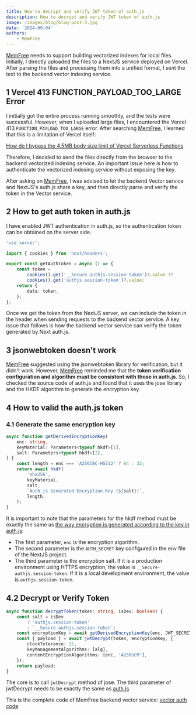 ```yaml
---
title: How to decrypt and verify JWT token of auth.js
description: How to decrypt and verify JWT token of auth.js
image: /images/blog/blog-post-3.jpg
date: '2024-09-04'
authors:
    - MemFree
---
```


[MemFree](https://www.memfree.me/) needs to support building vectorized indexes for local files.
Initially, I directly uploaded the files to a NextJS service deployed on Vercel.
After parsing the files and processing them into a unified format, I sent the text to the backend vector indexing service.

## 1 Vercel 413 FUNCTION_PAYLOAD_TOO_LARGE Error

I initially got the entire process running smoothly, and the tests were successful.
However, when I uploaded large files, I encountered the Vercel 413 `FUNCTION_PAYLOAD_TOO_LARGE` error.
After searching [MemFree](https://www.memfree.me/), I learned that this is a limitation of Vercel itself:

[How do I bypass the 4.5MB body size limit of Vercel Serverless Functions](https://vercel.com/guides/how-to-bypass-vercel-body-size-limit-serverless-functions)

Therefore, I decided to send the files directly from the browser to the backend vectorized indexing service. An important issue here is how to authenticate the vectorized indexing service without exposing the key.

After asking on [MemFree](https://www.memfree.me/), I was advised to let the backend Vector service and NextJS's auth.js share a key, and then directly parse and verify the token in the Vector service.

## 2 How to get auth token in auth.js

I have enabled JWT authentication in auth.js, so the authentication token can be obtained on the server side.

```ts
'use server';

import { cookies } from 'next/headers';

export const getAuthToken = async () => {
    const token =
        cookies().get('__Secure-authjs.session-token')?.value ??
        cookies().get('authjs.session-token')?.value;
    return {
        data: token,
    };
};
```

Once we get the token from the NextJS server, we can include the token in the header when sending requests to the backend vector service. A key issue that follows is how the backend vector service can verify the token generated by Next auth.js.

## 3 jsonwebtoken doesn't work

[MemFree](https://www.memfree.me/) suggested using the jsonwebtoken library for verification, but it didn't work.
However, [MemFree](https://www.memfree.me/) reminded me that the **token verification configuration and algorithm must be consistent with those in auth.js**.
So, I checked the source code of auth.js and found that it uses the jose library and the HKDF algorithm to generate the encryption key.

## 4 How to valid the auth.js token

### 4.1 Generate the same encryption key

```ts
async function getDerivedEncryptionKey(
    enc: string,
    keyMaterial: Parameters<typeof hkdf>[1],
    salt: Parameters<typeof hkdf>[2],
) {
    const length = enc === 'A256CBC-HS512' ? 64 : 32;
    return await hkdf(
        'sha256',
        keyMaterial,
        salt,
        `Auth.js Generated Encryption Key (${salt})`,
        length,
    );
}
```

It is important to note that the parameters for the hkdf method must be exactly the same as [the way encryption is generated according to the key in auth.js](https://github.com/nextauthjs/next-auth/blob/main/packages/core/src/jwt.ts#L187):

-   The first parameter, `enc` is the encryption algorithm.
-   The second parameter is the `AUTH_SECRET` key configured in the env file of the NextJS project.
-   The third parameter is the encryption salt. If it is a production environment using HTTPS encryption, the value is `__Secure-authjs.session-token`. If it is a local development environment, the value is `authjs.session-token`.

## 4.2 Decrypt or Verify Token

```ts
async function decryptToken(token: string, isDev: boolean) {
    const salt = isDev
        ? 'authjs.session-token'
        : `__Secure-authjs.session-token`;
    const encryptionKey = await getDerivedEncryptionKey(enc, JWT_SECRET, salt);
    const { payload } = await jwtDecrypt(token, encryptionKey, {
        clockTolerance: 15,
        keyManagementAlgorithms: [alg],
        contentEncryptionAlgorithms: [enc, 'A256GCM'],
    });
    return payload;
}
```

The core is to call `jwtDecrypt` method of jose. The third parameter of jwtDecrypt needs to be exactly the same as [auth.js](https://github.com/nextauthjs/next-auth/blob/main/packages/core/src/jwt.ts#L75)

This is the complete code of MemFree backend vector service: [vector auth code](https://github.com/memfreeme/memfree/blob/main/vector/auth.ts)
